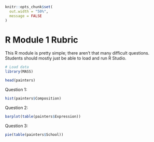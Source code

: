 ```r
knitr::opts_chunk$set(
  out.width = "50%",
  message = FALSE
)
```

# R Module 1 Rubric

This R module is pretty simple; there aren't that many difficult questions. Students should mostly just be able to load and run R Studio.

```r
# Load data
library(MASS)

head(painters)
```

Question 1:

```r
hist(painters$Composition)
```


Question 2:

```r
barplot(table(painters$Expression))
```


Question 3: 

```r
pie(table(painters$School))
```
